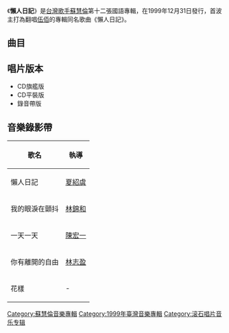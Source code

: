 {{Album infobox | <!-- See Wikipedia:WikiProject_Albums -->
|  Name        = 懶人日記
|  Type        = 專輯
|  Artist      = [[蘇慧倫|蘇慧倫]]
|  Cover       = 蘇慧倫 懶人日記.jpg
|  Released    = 1999年12月31日
|  Recorded    = 1999年
|  Genre       = [[國語流行音樂|國語流行音樂]]
|  Length      = 44:18
|  Label       = [[滾石唱片|滾石唱片]]
|  Number      = 
|  Producer    = 見[[#曲目|曲目列表]]
|  Last album  = [[Happy_Hours#Tracy_In_Yellow_Submarine|Tracy In Yellow Submarine]]<br>（1999年）
|  This album  = '''懶人日記'''<br>（1999年）
|  Next album  = [[恋恋真言|-{恋恋真言}-]]<br>（2001年）
}}
《'''懶人日記'''》是[[台灣|台灣]][[歌手|歌手]][[蘇慧倫|蘇慧倫]]第十二張國語專輯，在1999年12月31日發行，首波主打為翻唱[[伍佰|伍佰]]的專輯同名歌曲《懶人日記》。

==曲目==
{{Tracklist
| total_length = 44:18

| title1 = 一天一天
| note1 = 
| longnote1 = 第三主打<br>原唱为新裤子
| music1 = [[新褲子|新褲子]]
| lyrics1 = 新褲子
| arranger1 = 王繼康
| producer1 = [[賈敏恕|賈敏恕]]
| length1 = 3:22

| title2 = 懶人日記
| note2 = 
| longnote2 = 第一主打<br>原唱為伍佰
| music2 = [[伍佰|伍佰]]
| lyrics2 = 伍佰
| arranger2 = [[林揮斌|林揮斌]]
| producer2 = 林揮斌
| length2 = 3:20

| title3 = 我的眼淚在顫抖
| note3 = 
| longnote3 = 第二主打
| music3 = [[C.Y._Kong|C.Y. Kong]]
| lyrics3 = [[許常德|許常德]]
| arranger3 = [[安棟|安棟]]
| producer3 = 賈敏恕
| length3 = 4:00

| title4 = 溫泉
| note4 = 
| longnote4 = 粤语版为梁咏琪《泡泡世界》
| music4 = [[張佳添|張佳添]]
| lyrics4 = [[葉雲甫|葉雲甫]]
| arranger4 = 安棟
| producer4 = 賈敏恕
| length4 = 3:39

| title5 = 為了你
| note5 = 
| longnote5 = 原曲為中島美雪《{{lang|ja|１人で生まれて来たのだから}}》
| music5 = [[中島美雪|中島美雪]]
| lyrics5 = [[于光中|-{于光中}-]]
| arranger5 = 安棟
| producer5 = 賈敏恕
| length5 = 4:06

| title6 = 你有離開的自由
| note6 = 
| longnote6 = 第四主打
| music6 = [[張震嶽|張震嶽]]
| lyrics6 = 張震嶽
| arranger6 = 王繼康
| producer6 = 賈敏恕
| length6 = 3:24

| title7 = 花樣
| note7 = 
| longnote7 = 第五主打
| music7 = C.Y. Kong
| lyrics7 = [[陳沒|陳沒]]
| arranger7 = 安棟
| producer7 = 賈敏恕
| length7 = 3:04

| title8 = 開門
| note8 = 
| longnote8 = 
| music8 = [[于逸堯|-{于}-逸堯]]
| lyrics8 = [[林夕|林夕]]
| arranger8 = [[蔡德才|蔡德才]]
| producer8 = [[黃耀明|黃耀明]]<br>蔡德才<br>[[梁基爵|梁基爵]]
| length8 = 3:47

| title9 = 最後一小時
| note9 = 
| longnote9 = 
| music9 = [[李欣芸|李欣芸]]
| lyrics9 = 葉雲甫
| arranger9 = 李欣芸
| producer9 = 李欣芸
| length9 = 3:58

| title10 = 舒服
| note10 =  
| longnote10 = 
| music10 = 梁基爵
| lyrics10 = [[周耀輝|周耀輝]]
| arranger10 = 梁基爵
| producer10 = 黃耀明<br>蔡德才<br>梁基爵
| length10 = 3:34

| title11 = 酸
| note11 = 
| longnote11 = 
| music11 = 李欣芸
| lyrics11 = [[毛毛|毛毛]]
| arranger11 = 李欣芸
| producer11 = 李欣芸
| length11 = 4:41

| title12 = 然後
| note12 = 
| longnote12 = 
| music12 = [[陳珊妮|陳珊妮]]
| lyrics12 = 陳珊妮
| arranger12 = [[亞里安|亞里安]]<br>[[四方果|四方果]]
| producer12 = 陳珊妮
| length12 = 3:19

}}

== 唱片版本 ==
* CD旗艦版
* CD平裝版
* 錄音帶版

==音樂錄影帶==
{| class="wikitable"
! 歌名 !! 執導 
|-
| 懶人日記 || [[夏紹虞|夏紹虞]] 
|-
| 我的眼淚在顫抖 || [[林錦和|林錦和]] 
|-
| 一天一天 || [[陳宏一|陳宏一]] 
|-
| 你有離開的自由 || [[林志盈|林志盈]]
|-
| 花樣 || -
|}

{{蘇慧倫}}

[[Category:蘇慧倫音樂專輯|Category:蘇慧倫音樂專輯]]
[[Category:1999年臺灣音樂專輯|Category:1999年臺灣音樂專輯]]
[[Category:滚石唱片音乐专辑|Category:滚石唱片音乐专辑]]
